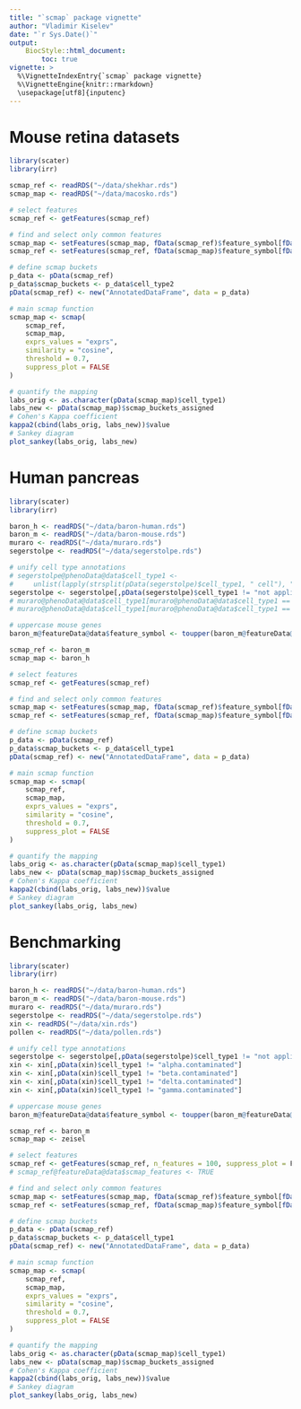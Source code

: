```yaml
---
title: "`scmap` package vignette"
author: "Vladimir Kiselev"
date: "`r Sys.Date()`"
output:
    BiocStyle::html_document:
        toc: true
vignette: >
  %\VignetteIndexEntry{`scmap` package vignette}
  %\VignetteEngine{knitr::rmarkdown}
  \usepackage[utf8]{inputenc}
---
```


# Mouse retina datasets

```r
library(scater)
library(irr)

scmap_ref <- readRDS("~/data/shekhar.rds")
scmap_map <- readRDS("~/data/macosko.rds")

# select features
scmap_ref <- getFeatures(scmap_ref)

# find and select only common features
scmap_map <- setFeatures(scmap_map, fData(scmap_ref)$feature_symbol[fData(scmap_ref)$scmap_features])
scmap_ref <- setFeatures(scmap_ref, fData(scmap_map)$feature_symbol[fData(scmap_map)$scmap_features])

# define scmap buckets
p_data <- pData(scmap_ref)
p_data$scmap_buckets <- p_data$cell_type2
pData(scmap_ref) <- new("AnnotatedDataFrame", data = p_data)

# main scmap function
scmap_map <- scmap(
    scmap_ref, 
    scmap_map, 
    exprs_values = "exprs", 
    similarity = "cosine", 
    threshold = 0.7, 
    suppress_plot = FALSE
)

# quantify the mapping
labs_orig <- as.character(pData(scmap_map)$cell_type1)
labs_new <- pData(scmap_map)$scmap_buckets_assigned
# Cohen's Kappa coefficient
kappa2(cbind(labs_orig, labs_new))$value
# Sankey diagram
plot_sankey(labs_orig, labs_new)
```

# Human pancreas

```r
library(scater)
library(irr)

baron_h <- readRDS("~/data/baron-human.rds")
baron_m <- readRDS("~/data/baron-mouse.rds")
muraro <- readRDS("~/data/muraro.rds")
segerstolpe <- readRDS("~/data/segerstolpe.rds")

# unify cell type annotations
# segerstolpe@phenoData@data$cell_type1 <- 
#     unlist(lapply(strsplit(pData(segerstolpe)$cell_type1, " cell"), "[[", 1))
segerstolpe <- segerstolpe[,pData(segerstolpe)$cell_type1 != "not applicable"]
# muraro@phenoData@data$cell_type1[muraro@phenoData@data$cell_type1 == "duct"] <- "ductal"
# muraro@phenoData@data$cell_type1[muraro@phenoData@data$cell_type1 == "pp"] <- "gamma"

# uppercase mouse genes
baron_m@featureData@data$feature_symbol <- toupper(baron_m@featureData@data$feature_symbol)

scmap_ref <- baron_m
scmap_map <- baron_h

# select features
scmap_ref <- getFeatures(scmap_ref)

# find and select only common features
scmap_map <- setFeatures(scmap_map, fData(scmap_ref)$feature_symbol[fData(scmap_ref)$scmap_features])
scmap_ref <- setFeatures(scmap_ref, fData(scmap_map)$feature_symbol[fData(scmap_map)$scmap_features])

# define scmap buckets
p_data <- pData(scmap_ref)
p_data$scmap_buckets <- p_data$cell_type1
pData(scmap_ref) <- new("AnnotatedDataFrame", data = p_data)

# main scmap function
scmap_map <- scmap(
    scmap_ref, 
    scmap_map, 
    exprs_values = "exprs", 
    similarity = "cosine", 
    threshold = 0.7, 
    suppress_plot = FALSE
)

# quantify the mapping
labs_orig <- as.character(pData(scmap_map)$cell_type1)
labs_new <- pData(scmap_map)$scmap_buckets_assigned
# Cohen's Kappa coefficient
kappa2(cbind(labs_orig, labs_new))$value
# Sankey diagram
plot_sankey(labs_orig, labs_new)
```

# Benchmarking

```r
library(scater)
library(irr)

baron_h <- readRDS("~/data/baron-human.rds")
baron_m <- readRDS("~/data/baron-mouse.rds")
muraro <- readRDS("~/data/muraro.rds")
segerstolpe <- readRDS("~/data/segerstolpe.rds")
xin <- readRDS("~/data/xin.rds")
pollen <- readRDS("~/data/pollen.rds")

# unify cell type annotations
segerstolpe <- segerstolpe[,pData(segerstolpe)$cell_type1 != "not applicable"]
xin <- xin[,pData(xin)$cell_type1 != "alpha.contaminated"]
xin <- xin[,pData(xin)$cell_type1 != "beta.contaminated"]
xin <- xin[,pData(xin)$cell_type1 != "delta.contaminated"]
xin <- xin[,pData(xin)$cell_type1 != "gamma.contaminated"]

# uppercase mouse genes
baron_m@featureData@data$feature_symbol <- toupper(baron_m@featureData@data$feature_symbol)

scmap_ref <- baron_m
scmap_map <- zeisel

# select features
scmap_ref <- getFeatures(scmap_ref, n_features = 100, suppress_plot = F)
# scmap_ref@featureData@data$scmap_features <- TRUE

# find and select only common features
scmap_map <- setFeatures(scmap_map, fData(scmap_ref)$feature_symbol[fData(scmap_ref)$scmap_features])
scmap_ref <- setFeatures(scmap_ref, fData(scmap_map)$feature_symbol[fData(scmap_map)$scmap_features])

# define scmap buckets
p_data <- pData(scmap_ref)
p_data$scmap_buckets <- p_data$cell_type1
pData(scmap_ref) <- new("AnnotatedDataFrame", data = p_data)

# main scmap function
scmap_map <- scmap(
    scmap_ref, 
    scmap_map, 
    exprs_values = "exprs", 
    similarity = "cosine", 
    threshold = 0.7, 
    suppress_plot = FALSE
)

# quantify the mapping
labs_orig <- as.character(pData(scmap_map)$cell_type1)
labs_new <- pData(scmap_map)$scmap_buckets_assigned
# Cohen's Kappa coefficient
kappa2(cbind(labs_orig, labs_new))$value
# Sankey diagram
plot_sankey(labs_orig, labs_new)
```
